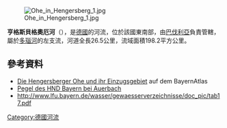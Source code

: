 {{Coord|48|43|6|N|13|4|41.5|E|display=title}}
[[Image:Ohe_in_Hengersberg_1.jpg|right]]

'''亨格斯貝格奧厄河'''（{{lang-de|Hengersberger Ohe}}），是[[德國|德國]]的河流，位於該國東南部，由[[巴伐利亞|巴伐利亞]]負責管轄，屬於[[多瑙河|多瑙河]]的左支流，河道全長26.5公里，流域面積198.2平方公里。

==參考資料==
* [http://geoportal.bayern.de/bayernatlas/default?lon=4580421.5&lat=5407456.0&zoom=7&base=951 Die Hengersberger Ohe und ihr Einzugsgebiet] auf dem BayernAtlas
* [http://www.hnd.bayern.de/pegel/wasserstand/pegel_wasserstand.php?pgnr=17125006&standalone=1 Pegel des HND Bayern bei Auerbach] {{Wayback|url=http://www.hnd.bayern.de/pegel/wasserstand/pegel_wasserstand.php?pgnr=17125006&standalone=1 |date=20160304123356 }}
* http://www.lfu.bayern.de/wasser/gewaesserverzeichnisse/doc_pic/tab17.pdf {{Wayback|url=http://www.lfu.bayern.de/wasser/gewaesserverzeichnisse/doc_pic/tab17.pdf |date=20160304213343 }}

{{Germany-geo-stub}}
[[Category:德國河流|Category:德國河流]]